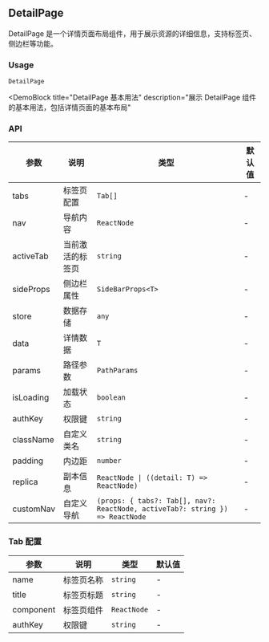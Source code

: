 
## DetailPage

DetailPage 是一个详情页面布局组件，用于展示资源的详细信息，支持标签页、侧边栏等功能。

### Usage

`DetailPage`

<DemoBlock
  title="DetailPage 基本用法"
  description="展示 DetailPage 组件的基本用法，包括详情页面的基本布局"
>
  <Basic />
</DemoBlock>

<DemoBlock title="DetailPage 带标签页" description="展示 DetailPage 组件带标签页的用法">
  <WithTabs />
</DemoBlock>

<DemoBlock title="DetailPage 带侧边栏" description="展示 DetailPage 组件带侧边栏的用法">
  <WithSidebar />
</DemoBlock>

### API

| 参数      | 说明             | 类型                                                                          | 默认值 |
| --------- | ---------------- | ----------------------------------------------------------------------------- | ------ |
| tabs      | 标签页配置       | `Tab[]`                                                                       | -      |
| nav       | 导航内容         | `ReactNode`                                                                   | -      |
| activeTab | 当前激活的标签页  | `string`                                                                      | -      |
| sideProps | 侧边栏属性       | `SideBarProps<T>`                                                             | -      |
| store     | 数据存储         | `any`                                                                         | -      |
| data      | 详情数据         | `T`                                                                           | -      |
| params    | 路径参数         | `PathParams`                                                                  | -      |
| isLoading | 加载状态         | `boolean`                                                                     | -      |
| authKey   | 权限键           | `string`                                                                      | -      |
| className | 自定义类名       | `string`                                                                      | -      |
| padding   | 内边距           | `number`                                                                      | -      |
| replica   | 副本信息         | `ReactNode \| ((detail: T) => ReactNode)`                                     | -      |
| customNav | 自定义导航       | `(props: { tabs?: Tab[], nav?: ReactNode, activeTab?: string }) => ReactNode` | -      |

### Tab 配置

| 参数      | 说明       | 类型        | 默认值 |
| --------- | ---------- | ----------- | ------ |
| name      | 标签页名称 | `string`    | -      |
| title     | 标签页标题 | `string`    | -      |
| component | 标签页组件 | `ReactNode` | -      |
| authKey   | 权限键     | `string`    | -      |
